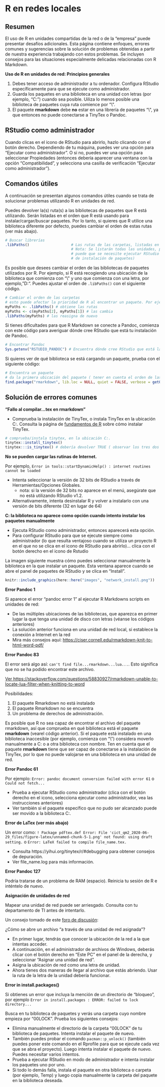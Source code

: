
# R en redes locales {#r-on-network-drives}

<!-- ======================================================= -->
## Resumen {#overview-9}

El uso de R en unidades compartidas de la red o de la "empresa" puede presentar desafíos adicionales. Esta página contiene enfoques, errores comunes y sugerencias sobre la solución de problemas obtenidas a partir de nuestra experiencia trabajando con estos problemas. Se incluyen consejos para las situaciones especialmente delicadas relacionadas con R Markdown.


**Uso de R en unidades de red: Principios generales**

1) Debes tener acceso de administrador a tu ordenador. Configura RStudio específicamente para que se ejecute como administrador.  
2) Guarda los paquetes en una biblioteca en una unidad con letras (por ejemplo, "C:") cuando sea posible. Uiliza lo menos posible una biblioteca de paquetes cuya ruta comience por "\\\".  
3) El paquete **rmarkdown** debe **no** estar en una librería de paquetes "\\\", ya que entonces no puede conectarse a TinyTex o Pandoc. 





## RStudio como administrador  {#rstudio-as-administrator}

Cuando clicas en el icono de RStudio para abrirlo, hazlo clicando con el botón derecho. Dependiendo de tu máquina, puedes ver una opción para "Ejecutar como administrador". O si no,  puedes ver una opción para seleccionar Propiedades (entonces debería aparecer una ventana con la opción "Compatibilidad", y selecciona una casilla de verificación "Ejecutar como administrador").




## Comandos útiles {#useful-commands}

A continuación se presentan algunos comandos útiles cuando se trata de solucionar problemas utilizando R en unidades de red.

Puedes devolver la(s) ruta(s) a las bibliotecas de paquetes que R está utilizando. Serán listadas en el orden que R está usando para instalar/cargar/buscar paquetes. Por lo tanto, si quieres que R utilice una biblioteca diferente por defecto, puedes cambiar el orden de estas rutas (ver más abajo). 

```r
# Buscar librerías
.libPaths()                   # Las rutas de las carpetas, listadas en el orden en que R las instala/busca. 
                              # Nota: Se listarán todas las unidades, pero para instalar en algunas (ej. C:) 
                              # puede que se necesite ejecutar RStudio como administrador (no aparecerá en el menú desplegable 
                              # de instalación de paquetes) 
```

Es posible que desees cambiar el orden de las bibliotecas de paquetes utilizados por R. Por ejemplo, si R está recogiendo una ubicación de la biblioteca que comienza con "\\\" y uno que comienza con una letra, por ejemplo, "D:". Puedes ajustar el orden de `.libPaths()` con el siguiente código. 

```r
# Cambiar el orden de las carpetas
# esto puede afectar la prioridad de R al encontrar un paquete. Por ejemplo, puede que quiera que la unidad C: aparezca primera en la lista
myPaths <- .libPaths() # obtiene las rutas
myPaths <- c(myPaths[2], myPaths[1]) # las cambia
.libPaths(myPaths) # las reasigna de nuevo
```

Si tienes dificultades para que R Markdown se conecte a Pandoc, comienza con este código para averiguar dónde cree RStudio que está tu instalación de Pandoc. 

```r
# Encontrar Pandoc
Sys.getenv("RSTUDIO_PANDOC") # Encuentra dónde cree RStudio que está la instalación de Pandoc
```

Si quieres ver de qué biblioteca se está cargando un paquete, prueba con el siguiente código:

```r
# Encuentra un paquete
# da la primera ubicación del paquete ( tener en cuenta el orden de las unidades o carpetas)
find.package("rmarkdown", lib.loc = NULL, quiet = FALSE, verbose = getOption("verbose")) 
```



<!-- ======================================================= -->
## Solución de errores comunes {#troubleshooting-common-errors}


**"Fallo al compilar...tex en rmarkdown "**  

* Comprueba la instalación de TinyTex, o instala TinyTex en la ubicación C:. Consulta la página de [fundamentos de R](#r-basics) sobre cómo instalar TinyTex. 

```r
# comprueba/instala tinytex, en la ubicación C:.
tinytex::install_tinytex()
tinytex:::is_tinytex() # debería devolver TRUE ( observar los tres dos puntos)
```


**No se pueden cargar las rutinas de Internet.**  

Por ejemplo, `Error in tools::startDynamicHelp() : internet routines cannot be loaded`  

* Intenta seleccionar la versión de 32 bits de RStudio a través de Herramientas/Opciones Globales.
  * nota: si la versión de 32 bits no aparece en el menú, asegúrate que no está utilizando RStudio v1.2.
* Alternativamente, intenta desinstalar R y volver a instalarlo con una versión de bits diferente (32 en lugar de 64)


**C: la biblioteca no aparece como opción cuando intento instalar los paquetes manualmente**

* Ejecuta RStudio como administrador, entonces aparecerá esta opción.
* Para configurar RStudio para que se ejecute siempre como administrador (lo que resulta ventajoso cuando se utiliza un proyecto R en el que no se clica en el icono de RStudio para abrirlo)... clica con el botón derecho en el icono de Rstudio

La imagen siguiente muestra cómo puedes seleccionar manualmente la biblioteca en la que instalar un paquete. Esta ventana aparece cuando se abre el panel de paquetes de RStudio y se clica en "Install".

```r
knitr::include_graphics(here::here("images", "network_install.png"))
```

**Error Pandoc 1**  

Si aparece el error "pandoc error 1" al ejecutar R Markdowns scripts en unidades de red:

* De las múltiples ubicaciones de las bibliotecas, que aparezca en primer lugar la que tenga una unidad de disco con letras (véanse los códigos anteriores)
* La solución anterior funciona en una unidad de red local, si establece la conexión a Internet en la red
* Mira más consejos aquí: [https://ciser.cornell.edu/rmarkdown-knit-to-html-word-pdf/](https://ciser.cornell.edu/rmarkdown-knit-to-html-word-pdf/)

**Error Pandoc 83** 

El error será algo así: `can't find file...rmarkdown...lua...`. Esto significa que no se ha podido encontrar este archivo.

[Ver https://stackoverflow.com/questions/58830927/rmarkdown-unable-to-locate-lua-filter-when-knitting-to-word](https://stackoverflow.com/questions/58830927/rmarkdown-unable-to-locate-lua-filter-when-knitting-to-word)

Posibilidades:

1.  El paquete Rmarkdown no está instalado
2.  El paquete Rmarkdown no se encuentra
3.  Un problema de derechos de administración.

Es posible que R no sea capaz de encontrar el archivo del paquete rmarkdown, así que comprueba en qué biblioteca está el paquete **rmarkdown** (vearel código anterior). Si el paquete está instalado en una biblioteca inaccesible (por ejemplo, comienza con "\\\") considera moverlo manualmente a C: o a otra biblioteca con nombre. Ten en cuenta que el paquete **rmarkdown** tiene que ser capaz de conectarse a la instalación de TinyTex, por lo que no puede valojarse en una biblioteca en una unidad de red.


**Error Pandoc 61**

Por ejemplo: `Error: pandoc document conversion failed with error 61`  o `Could not fetch...`  

* Prueba a ejecutar RStudio como administrador (clica con el botón derecho en el icono, selecciona ejecutar como administrador, vea las instrucciones anteriores)
* Ver también si el paquete específico que no pudo ser alcanzado puede ser movido a la biblioteca C:.


**Error de LaTex (ver más abajo)**

Un error como: `! Package pdftex.def Error: File 'cict_qm2_2020-06-29_files/figure-latex/unnamed-chunk-5-1.png' not found: using draft setting.` o `Error: LaTeX failed to compile file_name.tex.`  

* Consulta https://yihui.org/tinytex/r/#debugging para obtener consejos de depuración.
* Ver file_name.log para más información.

**Error Pandoc 127**

Podría tratarse de un problema de RAM (espacio). Reinicia tu sesión de R e inténtelo de nuevo.


**Asignación de unidades de red**

Mapear una unidad de red puede ser arriesgado. Consulta con tu departamento de TI antes de intentarlo.

Un consejo tomado de este [foro de discusión](https://stackoverflow.com/questions/48161177/r-markdown-openbinaryfile-does-not-exist-no-such-file-or-directory/55616529?noredirect=1#comment97966859_55616529):

¿Cómo se abre un archivo "a través de una unidad de red asignada"?

* En primer lugar, tendrás que conocer la ubicación de la red a la que intentas acceder.
* A continuación, en el administrador de archivos de Windows, deberás clicar con el botón derecho en "Este PC" en el panel de la derecha, y seleccionar "Asignar una unidad de red".
* Asigna la ubicación de red como una letra de unidad.
* Ahora tienes dos maneras de llegar al archivo que estás abriendo. Usar la ruta de la letra de la unidad debería funcionar.


**Error in install.packages()**  

Si obtienes un error que incluya la mención de un directorio de "bloqueo", por ejemplo `Error in install.packages : ERROR: failed to lock directory...`

Busca en tu biblioteca de paquetes y verás una carpeta cuyo nombre empieza por "00LOCK". Prueba los siguientes consejos:

* Elimina manualmente el directorio de la carpeta "00LOCK" de tu biblioteca de paquetes. Intenta instalar el paquete de nuevo.
* También puedes probar el comando `pacman::p_unlock()` (también puedes poner este comando en el Rprofile para que se ejecute cada vez que se abra el proyecto). Luego intenta instalar el paquete de nuevo. Puedes necesitar varios intentos.
* Prueba a ejecutar RStudio en modo de administrador e intenta instalar los paquetes uno por uno.
* Si todo lo demás falla, instala el paquete en otra biblioteca o carpeta (por ejemplo, Temp) y luego copia manualmente la carpeta del paquete en la biblioteca deseada.  







